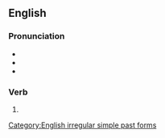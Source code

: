 ==English==

===Pronunciation===
* {{IPA|en|/fɔɹˈsʊk/}}
* {{audio|en|en-us-forsook.ogg|Audio (US)}}
* {{rhymes|en|ʊk}}

===Verb===
{{head|en|verb form}}

# {{en-simple past of|forsake}}

[[Category:English irregular simple past forms]]